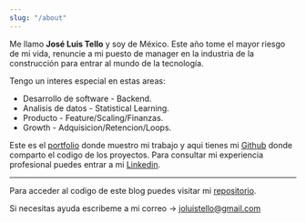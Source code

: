 ```yaml
---
slug: "/about"
---
```


Me llamo **José Luis Tello** y soy de México. Este año tome el mayor riesgo de mi vida, renuncie a mi puesto de manager en la industria de la construcción para entrar al mundo de la tecnología.

Tengo un interes especial en estas areas:
 - Desarrollo de software - Backend.  
 - Analisis de datos - Statistical Learning.
 - Producto - Feature/Scaling/Finanzas.
 - Growth - Adquisicion/Retencion/Loops.

Este es el [portfolio](https://joseluistello.github.io/) donde muestro mi trabajo y aqui tienes mi [Github](https://github.com/joseluistello) donde comparto el codigo de los proyectos. Para consultar mi experiencia profesional puedes entrar a mi [Linkedin](https://www.linkedin.com/in/joseluistello/). 

--- 

Para acceder al codigo de este blog puedes visitar mi [repositorio](https://github.com/joseluistello/Blog).

Si necesitas ayuda escribeme a mi correo -> joluistello@gmail.com





